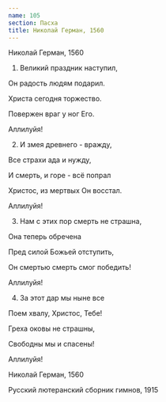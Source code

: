 ```yaml
---
name: 105
section: Пасха
title: Николай Герман, 1560
---
```

Николай Герман, 1560


1. Великий праздник наступил,

Он радость людям подарил.

Христа сегодня торжество.

Повержен враг у ног Его.

Аллилуйя!


2. И змея древнего - вражду,

Все страхи ада и нужду,

И смерть, и горе - всё попрал

Христос, из мертвых Он восстал.

Аллилуйя!


3. Нам с этих пор смерть не страшна,

Она теперь обречена

Пред силой Божьей отступить,

Он смертью смерть смог победить!

Аллилуйя!


4. За этот дар мы ныне все

Поем хвалу, Христос, Тебе!

Греха оковы не страшны,

Свободны мы и спасены!

Аллилуйя!


Николай Герман, 1560

Русский лютеранский сборник гимнов, 1915